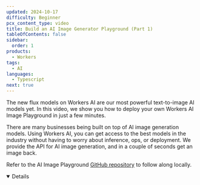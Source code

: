 ```yaml
---
updated: 2024-10-17
difficulty: Beginner
pcx_content_type: video
title: Build an AI Image Generator Playground (Part 1)
tableOfContents: false
sidebar:
  order: 1
products:
  - Workers
tags:
  - AI
languages:
  - Typescript
next: true
---
```



The new flux models on Workers AI are our most powerful text-to-image AI models yet. In this video, we show you how to deploy your own Workers AI Image Playground in just a few minutes.

There are many businesses being built on top of AI image generation models. Using Workers AI, you can get access to the best models in the industry without having to worry about inference, ops, or deployment. We provide the API for AI image generation, and in a couple of seconds get an image back.

<Stream
	id="aeafae151e84a81be19c52c2348e9bab"
	title="Build an AI Image Generator Playground (Part 1)"
	thumbnail="2.5s"
	showMoreVideos={false}
/>

Refer to the AI Image Playground [GitHub repository](https://github.com/kristianfreeman/workers-ai-image-playground) to follow along locally.

<Details header="Video series" open>

<DirectoryListing folder="workers-ai/tutorials/image-generation-playground" />

</Details>
